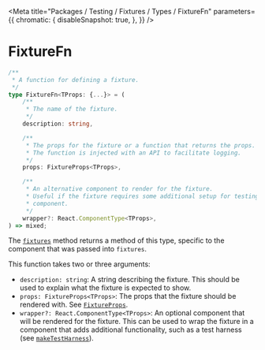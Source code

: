 
<Meta
    title="Packages / Testing / Fixtures / Types / FixtureFn"
    parameters={{
        chromatic: {
            disableSnapshot: true,
        },
    }}
/>

# FixtureFn

```ts
/**
 * A function for defining a fixture.
 */
type FixtureFn<TProps: {...}> = (
    /**
     * The name of the fixture.
     */
    description: string,

    /**
     * The props for the fixture or a function that returns the props.
     * The function is injected with an API to facilitate logging.
     */
    props: FixtureProps<TProps>,

    /**
     * An alternative component to render for the fixture.
     * Useful if the fixture requires some additional setup for testing the
     * component.
     */
    wrapper?: React.ComponentType<TProps>,
) => mixed;

```

The [`fixtures`](/docs/testing-fixtures-exports-fixtures--page) method returns a method of this type, specific to the component that was passed into `fixtures`.

This function takes two or three arguments:

-   `description: string`: A string describing the fixture. This should be used to explain what the fixture is expected to show.
-   `props: FixtureProps<TProps>`: The props that the fixture should be rendered with. See [`FixtureProps`](/docs/testing-fixtures-types-fixtureprops--page).
-   `wrapper?: React.ComponentType<TProps>`: An optional component that will be rendered for the fixture. This can be used to wrap the fixture in a component that adds additional functionality, such as a test harness (see [`makeTestHarness`](/docs/testing-test-harness-exports-maketestharness--page)).
